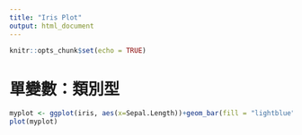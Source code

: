 ```yaml
---
title: "Iris Plot"
output: html_document
---
```


```r
knitr::opts_chunk$set(echo = TRUE)
```

# 單變數：類別型
```r
myplot <- ggplot(iris, aes(x=Sepal.Length))+geom_bar(fill = "lightblue", colour = "black")
plot(myplot)
```



